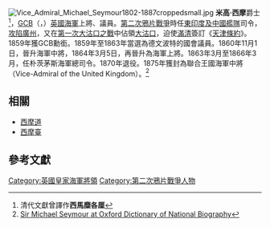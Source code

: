 {{noteTA
|T=zh-hans:迈克尔·西摩尔;zh-tw:麥可·西摩爾;zh-hk:米高·西摩;zh-sg:迈克尔·西摩尔;
|1=zh-hans:迈克尔·西摩尔;zh-tw:麥可·西摩爾;zh-hk:米高·西摩;zh-sg:迈克尔·西摩尔;
}}
[[File:Vice_Admiral_Michael_Seymour1802-1887croppedsmall.jpg|thumb]]
'''米高·西摩'''爵士<ref>清代文獻曾譯作'''西馬糜各厘'''</ref>，[[巴斯勳章|GCB]]（{{lang|en|Sir '''Michael Seymour'''}}，{{bd|1802年|12月3日|1887年|2月23日|Seymour, Sir Michael}}）[[英國海軍|英國海軍]]上將、議員。[[第二次鴉片戰爭|第二次鴉片戰爭]]時任[[東印度及中國艦隊|東印度及中國艦隊]]司令，[[廣州城戰役|攻陷廣州]]，又在[[第一次大沽口之戰|第一次大沽口之戰]]中佔領[[大沽口|大沽口]]，迫使[[滿清|滿清]]簽訂《[[天津條約|天津條約]]》。1859年獲GCB勳銜。1859年至1863年當選為德文波特的國會議員。1860年11月1日，晉升海軍中將，1864年3月5日，再晉升為海軍上將。1863年3月至1866年3月，任朴茨茅斯海軍總司令。1870年退役。1875年獲封為聯合王國海軍中將（Vice-Admiral of the United Kingdom）。<ref name=odnb>[http://www.oxforddnb.com/view/article/25178?docPos=2 Sir Michael Seymour at Oxford Dictionary of National Biography]</ref>

==相關==
*[[西摩道|西摩道]]
*[[西摩臺|西摩臺]]

==參考文獻==
{{reflist}}
{{Authority control}}
{{DEFAULTSORT:Seymour, Michael}}
[[Category:英國皇家海軍將領|Category:英國皇家海軍將領]]
[[Category:第二次鴉片戰爭人物|Category:第二次鴉片戰爭人物]]